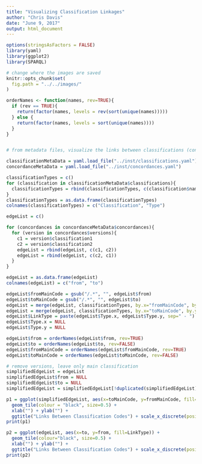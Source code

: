 ```yaml
---
title: "Visualizing Classification Linkages"
author: "Chris Davis"
date: "June 9, 2017"
output: html_document
---
```



```r
options(stringsAsFactors = FALSE)
library(yaml)
library(ggplot2)
library(SPARQL)

# change where the images are saved
knitr::opts_chunk$set(
  fig.path = "../../images/"
)

orderNames <- function(names, rev=TRUE){
  if (rev == TRUE){
    return(factor(names, levels = rev(sort(unique(names)))))
  } else {
    return(factor(names, levels = sort(unique(names))))
  }
}


# from metadata files, visualize the links between classifications (concordances, re-use in datasets, etc)

classificationMetaData = yaml.load_file("../inst/classifications.yaml")
concordanceMetaData = yaml.load_file("../inst/concordances.yaml")

classificationTypes = c()
for (classification in classificationMetaData$classifications){
  classificationTypes = rbind(classificationTypes, c(classification$name, classification$type))
}
classificationTypes = as.data.frame(classificationTypes)
colnames(classificationTypes) = c("Classification", "Type")

edgeList = c()

for (concordances in concordanceMetaData$concordances){
  for (version in concordances$versions){
    c1 = version$classification1
    c2 = version$classification2
    edgeList = rbind(edgeList, c(c1, c2))
    edgeList = rbind(edgeList, c(c2, c1))
  }
}

edgeList = as.data.frame(edgeList)
colnames(edgeList) = c("from", "to")

edgeList$fromMainCode = gsub("/.*", "", edgeList$from)
edgeList$toMainCode = gsub("/.*", "", edgeList$to)
edgeList = merge(edgeList, classificationTypes, by.x="fromMainCode", by.y="Classification")
edgeList = merge(edgeList, classificationTypes, by.x="toMainCode", by.y="Classification")
edgeList$LinkType = paste(edgeList$Type.x, edgeList$Type.y, sep=" - ")
edgeList$Type.x = NULL
edgeList$Type.y = NULL

edgeList$from = orderNames(edgeList$from, rev=TRUE)
edgeList$to = orderNames(edgeList$to, rev=FALSE)
edgeList$fromMainCode = orderNames(edgeList$fromMainCode, rev=TRUE)
edgeList$toMainCode = orderNames(edgeList$toMainCode, rev=FALSE)

# remove versions, leave only main classification
simplifiedEdgeList = edgeList
simplifiedEdgeList$from = NULL
simplifiedEdgeList$to = NULL
simplifiedEdgeList = simplifiedEdgeList[!duplicated(simplifiedEdgeList),]
```

```r
p1 = ggplot(simplifiedEdgeList, aes(x=toMainCode, y=fromMainCode, fill=LinkType)) + 
  geom_tile(colour = "black", size=0.5) + 
  xlab("") + ylab("") + 
  ggtitle("Links Between Classification Codes") + scale_x_discrete(position="left")
print(p1)
```

```r
p2 = ggplot(edgeList, aes(x=to, y=from, fill=LinkType)) + 
  geom_tile(colour="black", size=0.5) + 
  xlab("") + ylab("") + 
  ggtitle("Links Between Classification Codes") + scale_x_discrete(position="left")
print(p2)
```

